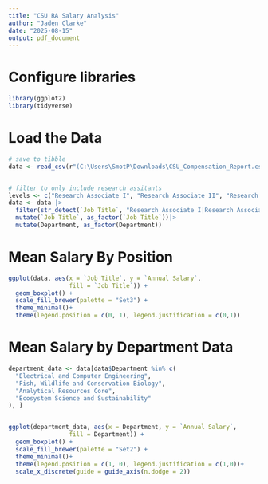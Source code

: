 ---
title: "CSU RA Salary Analysis"
author: "Jaden Clarke"
date: "2025-08-15"
output: pdf_document
---
# Configure libraries 
```{r}
library(ggplot2)
library(tidyverse)
```

# Load the Data 
```{r}
# save to tibble
data <- read_csv(r"(C:\Users\SmotP\Downloads\CSU_Compensation_Report.csv)")


# filter to only include research assitants
levels <- c("Research Associate I", "Research Associate II", "Research Associate III")
data <- data |> 
  filter(str_detect(`Job Title`, "Research Associate I|Research Associate II|Research Associate III|Research Associate IV")) |>
  mutate(`Job Title`, as_factor(`Job Title`))|>
  mutate(Department, as_factor(Department))

```



# Mean Salary By Position 
```{r}
ggplot(data, aes(x = `Job Title`, y = `Annual Salary`, 
                 fill = `Job Title`)) +
  geom_boxplot() +
  scale_fill_brewer(palette = "Set3") +
  theme_minimal()+ 
  theme(legend.position = c(0, 1), legend.justification = c(0,1))
```
# Mean Salary by Department Data
```{r}
department_data <- data[data$Department %in% c(
  "Electrical and Computer Engineering",
  "Fish, Wildlife and Conservation Biology",
  "Analytical Resources Core",
  "Ecosystem Science and Sustainability"
), ]


ggplot(department_data, aes(x = Department, y = `Annual Salary`, 
                 fill = Department)) +
  geom_boxplot() +
  scale_fill_brewer(palette = "Set2") +
  theme_minimal()+ 
  theme(legend.position = c(1, 0), legend.justification = c(1,0))+
  scale_x_discrete(guide = guide_axis(n.dodge = 2))

```

